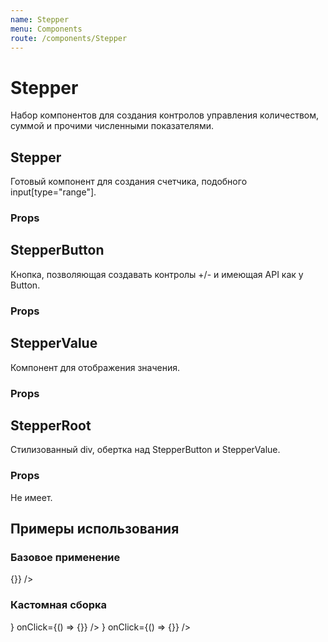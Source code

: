 ```yaml
---
name: Stepper
menu: Components
route: /components/Stepper
---
```




<ThemeSelect />

# Stepper
Набор компонентов для создания контролов управления количеством, суммой и прочими численными показателями.

## Stepper
Готовый компонент для создания счетчика, подобного input[type="range"].

### Props
<Props of={Stepper} />

## StepperButton
Кнопка, позволяющая создавать контролы +/- и имеющая API как у Button.

### Props
<Props of={StepperButton} />

## StepperValue
Компонент для отображения значения.

### Props
<Props of={StepperValue} />

## StepperRoot
Стилизованный div, обертка над StepperButton и StepperValue.

### Props
Не имеет.

## Примеры использования

### Базовое применение
<Playground>
  <ThemeBackground>
    <Stepper
      value={5}
      step={1}
      min={0}
      max={10}
      disabled={false}
      onChange={() => {}}
    />
  </ThemeBackground>
</Playground>

### Кастомная сборка
<Playground>
  <ThemeBackground>
    <StepperRoot>
      <StepperButton
        view="primary"
        disabled={false}
        icon={<IconMinus />}
        onClick={() => {}}
      />
      <StepperValue
        value={10}
        disabled={false}
        isWarning={false}
      />
      <StepperButton
        view="primary"
        disabled={false}
        icon={<IconPlus />}
        onClick={() => {}}
      />
    </StepperRoot>
  </ThemeBackground>
</Playground>
